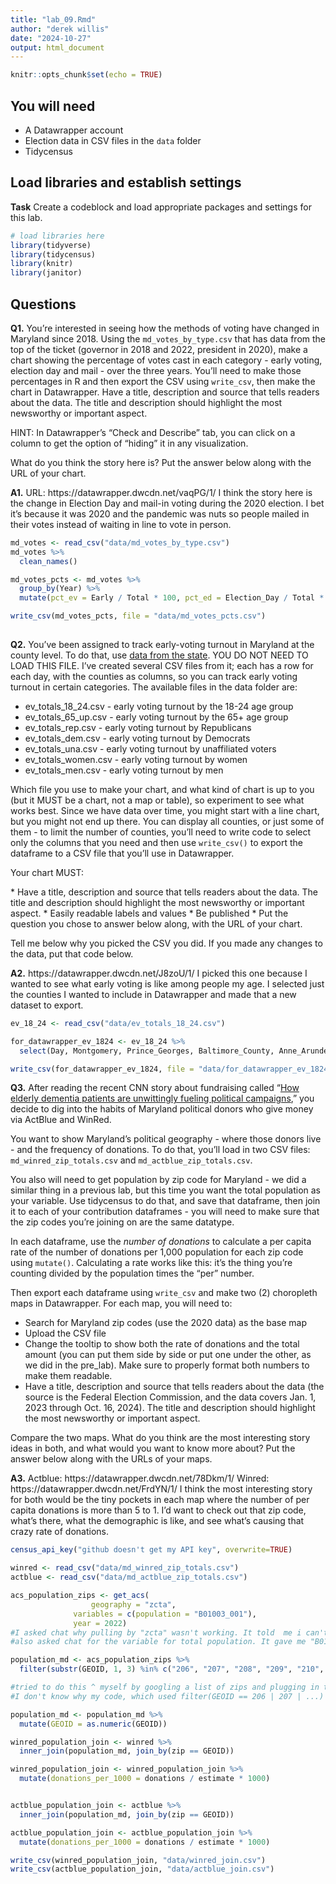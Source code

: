 ```yaml
---
title: "lab_09.Rmd"
author: "derek willis"
date: "2024-10-27"
output: html_document
---
```


```r
knitr::opts_chunk$set(echo = TRUE)
```

## You will need

-   A Datawrapper account
-   Election data in CSV files in the `data` folder
-   Tidycensus

## Load libraries and establish settings

**Task** Create a codeblock and load appropriate packages and settings for this lab.

```r
# load libraries here
library(tidyverse)
library(tidycensus)
library(knitr)
library(janitor)
```

## Questions

**Q1.** You're interested in seeing how the methods of voting have changed in Maryland since 2018. Using the `md_votes_by_type.csv` that has data from the top of the ticket (governor in 2018 and 2022, president in 2020), make a chart showing the percentage of votes cast in each category - early voting, election day and mail - over the three years. You'll need to make those percentages in R and then export the CSV using `write_csv`, then make the chart in Datawrapper. Have a title, description and source that tells readers about the data. The title and description should highlight the most newsworthy or important aspect.

HINT: In Datawrapper's "Check and Describe" tab, you can click on a column to get the option of "hiding" it in any visualization.

What do you think the story here is? Put the answer below along with the URL of your chart.

**A1.**
URL: https://datawrapper.dwcdn.net/vaqPG/1/
I think the story here is the change in Election Day and mail-in voting during the 2020 election. I bet it's because it was 2020 and the pandemic was nuts so people mailed in their votes instead of waiting in line to vote in person. 

```r
md_votes <- read_csv("data/md_votes_by_type.csv")
md_votes %>% 
  clean_names()

md_votes_pcts <- md_votes %>% 
  group_by(Year) %>% 
  mutate(pct_ev = Early / Total * 100, pct_ed = Election_Day / Total * 100, pct_mail = Mail / Total *100) %>% select (Year, pct_ev, pct_ed, pct_mail)

write_csv(md_votes_pcts, file = "data/md_votes_pcts.csv") 
  

```

**Q2.** You've been assigned to track early-voting turnout in Maryland at the county level. To do that, use [data from the state](https://elections.maryland.gov/press_room/2024_stats/PG24/EarlyVoting%20RAW%20data.csv). YOU DO NOT NEED TO LOAD THIS FILE. I've created several CSV files from it; each has a row for each day, with the counties as columns, so you can track early voting turnout in certain categories. The available files in the data folder are:

* ev_totals_18_24.csv - early voting turnout by the 18-24 age group
* ev_totals_65_up.csv - early voting turnout by the 65+ age group
* ev_totals_rep.csv - early voting turnout by Republicans
* ev_totals_dem.csv - early voting turnout by Democrats
* ev_totals_una.csv - early voting turnout by unaffiliated voters
* ev_totals_women.csv - early voting turnout by women
* ev_totals_men.csv - early voting turnout by men

Which file you use to make your chart, and what kind of chart is up to you (but it MUST be a chart, not a map or table), so experiment to see what works best. Since we have data over time, you might start with a line chart, but you might not end up there. You can display all counties, or just some of them - to limit the number of counties, you'll need to write code to select only the columns that you need and then use `write_csv()` to export the dataframe to a CSV file that you'll use in Datawrapper.

Your chart MUST: 

\* Have a title, description and source that tells readers about the data. The title and description should highlight the most newsworthy or important aspect. 
\* Easily readable labels and values 
\* Be published
\* Put the question you chose to answer below along, with the URL of your chart.

Tell me below why you picked the CSV you did. If you made any changes to the data, put that code below.

**A2.** 
https://datawrapper.dwcdn.net/J8zoU/1/
I picked this one because I wanted to see what early voting is like among people my age. I selected just the counties I wanted to include in Datawrapper and made that a new dataset to export.  

```r

ev_18_24 <- read_csv("data/ev_totals_18_24.csv")

for_datawrapper_ev_1824 <- ev_18_24 %>% 
  select(Day, Montgomery, Prince_Georges, Baltimore_County, Anne_Arundel, Baltimore_City)

write_csv(for_datawrapper_ev_1824, file = "data/for_datawrapper_ev_1824.csv")

```

**Q3.** After reading the recent CNN story about fundraising called "[How elderly dementia patients are unwittingly fueling political campaigns](https://www.cnn.com/interactive/2024/10/politics/political-fundraising-elderly-election-invs-dg/)," you decide to dig into the habits of Maryland political donors who give money via ActBlue and WinRed.

You want to show Maryland's political geography - where those donors live - and the frequency of donations. To do that, you'll load in two CSV files: `md_winred_zip_totals.csv` and `md_actblue_zip_totals.csv`.

You also will need to get population by zip code for Maryland - we did a similar thing in a previous lab, but this time you want the total population as your variable. Use tidycensus to do that, and save that dataframe, then join it to each of your contribution dataframes - you will need to make sure that the zip codes you're joining on are the same datatype.

In each dataframe, use the _number of donations_ to calculate a per capita rate of the number of donations per 1,000 population for each zip code using `mutate()`. Calculating a rate works like this: it's the thing you're counting divided by the population times the "per" number.

Then export each dataframe using `write_csv` and make two (2) choropleth maps in Datawrapper. For each map, you will need to:

-   Search for Maryland zip codes (use the 2020 data) as the base map
-   Upload the CSV file
-   Change the tooltip to show both the rate of donations and the total amount (you can put them side by side or put one under the other, as we did in the pre_lab). Make sure to properly format both numbers to make them readable.
-   Have a title, description and source that tells readers about the data (the source is the Federal Election Commission, and the data covers Jan. 1, 2023 through Oct. 16, 2024). The title and description should highlight the most newsworthy or important aspect.

Compare the two maps. What do you think are the most interesting story ideas in both, and what would you want to know more about? Put the answer below along with the URLs of your maps.

**A3.** 
Actblue: https://datawrapper.dwcdn.net/78Dkm/1/
Winred: https://datawrapper.dwcdn.net/FrdYN/1/ 
I think the most interesting story for both would be the tiny pockets in each map where the number of per capita donations is more than 5 to 1. I'd want to check out that zip code, what's there, what the demographic is like, and see what's causing that crazy rate of donations. 


```r
census_api_key("github doesn't get my API key", overwrite=TRUE)
```


```r
winred <- read_csv("data/md_winred_zip_totals.csv")
actblue <- read_csv("data/md_actblue_zip_totals.csv")

acs_population_zips <- get_acs( 
                  geography = "zcta",
              variables = c(population = "B01003_001"),
              year = 2022)
#I asked chat why pulling by "zcta" wasn't working. It told  me i can't filter by state when pulling data, only by zip. 
#also asked chat for the variable for total population. It gave me "B01003_001". 

population_md <- acs_population_zips %>% 
  filter(substr(GEOID, 1, 3) %in% c("206", "207", "208", "209", "210", "211", "212", "214", "215", "216", "217", "218", "219"))

#tried to do this ^ myself by googling a list of zips and plugging in the first 3 numbers. didn't work, so I used the code that chat gave me when I asked it about zcta earlier. 
#I don't know why my code, which used filter(GEOID == 206 | 207 | ...) didn't work, but this code from chat does. what were we supposed to do here to filter for Maryland? 

population_md <- population_md %>% 
  mutate(GEOID = as.numeric(GEOID))

winred_population_join <- winred %>% 
  inner_join(population_md, join_by(zip == GEOID))

winred_population_join <- winred_population_join %>% 
  mutate(donations_per_1000 = donations / estimate * 1000)


actblue_population_join <- actblue %>% 
  inner_join(population_md, join_by(zip == GEOID))

actblue_population_join <- actblue_population_join %>% 
  mutate(donations_per_1000 = donations / estimate * 1000)

write_csv(winred_population_join, "data/winred_join.csv")
write_csv(actblue_population_join, "data/actblue_join.csv")

```
